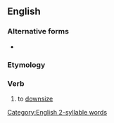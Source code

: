 {{also|right-size}}
==English==

===Alternative forms===
* {{l|en|right-size}}

===Etymology===
{{compound|en|right|size}}

===Verb===
{{en-verb|rightsiz}}

# {{lb|en|euphemistic}} to [[downsize]]

[[Category:English 2-syllable words]]